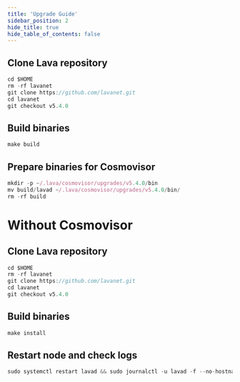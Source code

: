```yaml
---
title: 'Upgrade Guide'
sidebar_position: 2
hide_title: true
hide_table_of_contents: false
---
```



<PageTitle
  iconUrl="img/lava-icon.svg"
  title="Lava Upgrade Guide"
  chainId="lava-testnet-2"
  version="v5.4.0"
/>

## Clone Lava repository

```js
cd $HOME
rm -rf lavanet
git clone https://github.com/lavanet.git
cd lavanet
git checkout v5.4.0
```

## Build binaries

```js
make build
```

## Prepare binaries for Cosmovisor

```js
mkdir -p ~/.lava/cosmovisor/upgrades/v5.4.0/bin
mv build/lavad ~/.lava/cosmovisor/upgrades/v5.4.0/bin/
rm -rf build
```

# Without Cosmovisor

## Clone Lava repository

```js
cd $HOME
rm -rf lavanet
git clone https://github.com/lavanet.git
cd lavanet
git checkout v5.4.0
```

## Build binaries

```js
make install
```

## Restart node and check logs

```js
sudo systemctl restart lavad && sudo journalctl -u lavad -f --no-hostname -o cat
```
